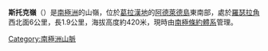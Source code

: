 {{coord|67|31|S|68|12|W|display=title}}

'''斯托克嶺'''（{{lang-en|Stork Ridge}}）是[[南極洲|南極洲]]的山嶺，位於[[葛拉漢地|葛拉漢地]]的[[阿德萊德島|阿德萊德島]]東南部，處於[[羅瑟拉角|羅瑟拉角]]西北面6公里，長1.9公里，海拔高度約420米，現時由[[南極條約體系|南極條約體系]]管理。

{{DEFAULTSORT:Stork Ridge}}
[[Category:南極洲山脈|Category:南極洲山脈]]


{{AdelaideIsland-geo-stub}}